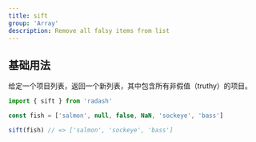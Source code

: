 ```yaml
---
title: sift
group: 'Array'
description: Remove all falsy items from list
---
```


## 基础用法

给定一个项目列表，返回一个新列表，其中包含所有非假值（truthy）的项目。

```ts
import { sift } from 'radash'

const fish = ['salmon', null, false, NaN, 'sockeye', 'bass']

sift(fish) // => ['salmon', 'sockeye', 'bass']
```
